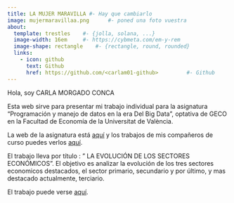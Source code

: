 ---
title: LA MUJER MARAVILLA #- Hay que cambiarlo
image: mujermaravillaa.png      #- poned una foto vuestra
about:
  template: trestles    #- {jolla, solana, ...}
  image-width: 16em     #- https://cybmeta.com/em-y-rem
  image-shape: rectangle    #- {rectangle, round, rounded}
  links:
    - icon: github
      text: Github
      href: https://github.com/<carlam01-github>         #- Github
---
        
Hola, soy CARLA MORGADO CONCA
      
Esta web sirve para presentar mi trabajo individual para la asignatura "Programación y manejo de datos en la era Del Big Data", optativa de GECO en la Facultad de Economía de la Universitat de València.

La web de la asignatura está [aquí](https://perezp44.github.io/intro-ds-22-23-web/){target="_blank"} y los trabajos de mis compañeros de curso puedes verlos [aquí](https://perezp44.github.io/intro-ds-22-23-web/07-trabajos_2022-23.html){target="_blank"}.



El trabajo lleva por título : " LA EVOLUCIÓN DE LOS SECTORES ECONÓMICOS". El objetivo es analizar la evolución de los tres sectores economicos destacados, el sector primario, secundario y por último, y mas destacado actualmente, terciario.


El trabajo puede verse [aquí](my_trabajo_BigData.html).